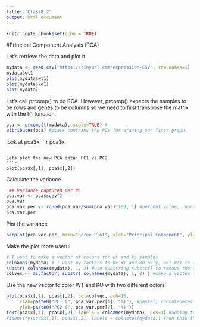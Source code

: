 ```yaml
---
title: "Class8_2"
output: html_document
---
```


```r
knitr::opts_chunk$set(echo = TRUE)
```

#Principal Component Analysis (PCA)

Let's retrieve the data and plot it
```r
mydata <- read.csv("https://tinyurl.com/expression-CSV", row.names=1)
mydata$wt1
plot(mydata$wt1)
plot(mydata$ko1)
plot(mydata)
```

Let's call prcomp() to do PCA. However, prcomp() expects the samples to be rows and genes to be columns so we need to first transpose the matrix with the t() function.
```r
pca <- prcomp(t(mydata), scale=TRUE) #
attributes(pca) #pca$x contains the PCs for drawing our first graph.
```

look at pca$x
```r
pca$x
```

Lets plot the new PCA data: PC1 vs PC2
```r
plot(pca$x[,1], pca$x[,2])
```

Calculate the variance
```r
 ## Variance captured per PC
pca.var <- pca$sdev^2
pca.var
pca.var.per <- round(pca.var/sum(pca.var)*100, 1) #percent value, rounded to make it look good
pca.var.per
```

Plot the variance
```r
barplot(pca.var.per, main="Scree Plot", xlab="Principal Component", ylab="Percent Variation")
```

Make the plot more useful
```r
# I want to make a vector of colors for wt and ko samples
colnames(mydata) # I want my factors to be WT and KO only, not WT1 to WT5 and KO1 to KO5
substr( colnames(mydata), 1, 2) #use substring substr() to remove the extra info.
colvec <- as.factor( substr( colnames(mydata), 1, 2) ) #make a vector for colors.
```


Use the new vector to color WT and KO with two different colors
```r
plot(pca$x[,1], pca$x[,2], col=colvec, pch=16, 
     xlab=paste0("PC1 (", pca.var.per[1], "%)"), #paste() concatenates strings
     ylab=paste0("PC2 (", pca.var.per[2], "%)"))
text(pca$x[,1], pca$x[,2], labels = colnames(mydata), pos=1) #adding text labels.
#identify(pca$x[,1], pca$x[,2], labels = colnames(mydata)) #run this then click on the points on the graph that you want to identify, press ESC and it will tell you which points those are.
```



